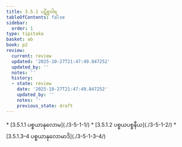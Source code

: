 ```yaml
---
title: 3.5.1 ပဋိစ္စဝါရ
tableOfContents: false
sidebar:
  order: 1
type: tipitaka
basket: ab
book: p2
review:
  current: review
  updated: '2025-10-27T21:47:49.847252'
  updated_by: ''
  notes: ''
  history:
  - state: review
    date: '2025-10-27T21:47:49.847252'
    updated_by: ''
    notes: ''
    previous_state: draft
---
```



<ReviewStatus review={frontmatter.review} showDetails={true} />

<HypothesisAnnotation frontmatter={frontmatter} />

<DynamicBreadcrumb />



<TableOfContents book="p2" section="3.5.1">
* [3.5.1.1 ပစ္စယာနုလောမ](./3-5-1-1/)
* [3.5.1.2 ပစ္စယပစ္စနီယ](./3-5-1-2/)
* [3.5.1.3–4 ပစ္စယာနုလောမာဒိ](./3-5-1-3–4/)
</TableOfContents>